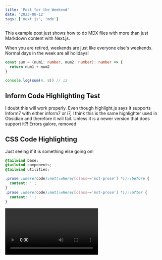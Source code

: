 ```yaml
---
title: 'Post for the Weekend'
date: '2023-08-12'
tags: ['next.js', 'mdx']
---
```


This example post just shows how to do MDX files with more than just Markdown content with Next.js.

When you are retired, weekends are just like everyone else's weekends. Normal days in the week are all holidays!

```typescript
const sum = (num1: number, num2: number): number => {
  return num1 + num2
}

console.log(sum(4, 8)) // 12
```

## Inform Code Highlighting Test

I doubt this will work properly. Even though highlight.js says it supports Inform7 with either inform7 or i7, I think this is the same highlighter used in Obsidian and therefore it will fail. Unless it is a newer version that does support it?!
Errors galore, removed

## CSS Code Highlighting

Just seeing if it is something else going on!

```css
@tailwind base;
@tailwind components;
@tailwind utilities;

.prose :where(code):not(:where([class~='not-prose'] *))::before {
  content: '';
}
.prose :where(code):not(:where([class~='not-prose'] *))::after {
  content: '';
}
```

<Video id='6h649f2fB9Q' />
